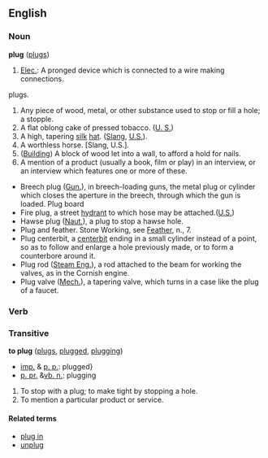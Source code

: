 ==English==
===Noun===
'''plug''' ([[plugs]])

# [[Elec.]]: A pronged device which is connected to a wire making connections.
plugs.
# Any piece of wood, metal, or other substance used to stop or fill a hole; a stopple.
# A flat oblong cake of pressed tobacco. ([[U. S.]])
# A high, tapering [[silk]] [[hat]]. ([[Slang]], [[U.S.]]).
# A worthless horse. [Slang, U.S.].
# ([[Building]]) A block of wood let into a wall, to afford a hold for nails.
# A mention of a product (usually a book, film or play) in an interview, or an interview which features one or more of these.

*Breech plug ([[Gun.]]), in breech-loading guns, the metal plug or cylinder which closes the aperture in the breech, through which the gun is loaded. Plug board 
*Fire plug, a street [[hydrant]] to which hose may be attached.([[U.S.]])
*Hawse plug ([[Naut.]]), a plug to stop a hawse hole.
*Plug and feather. Stone Working, see [[Feather]], n., 7.
*Plug centerbit, a [[centerbit]] ending in a small cylinder instead of a point, so as to follow and enlarge a hole previously made, or to form a counterbore around it.
*Plug rod ([[Steam Eng.]]), a rod attached to the beam for working the valves, as in the Cornish engine.
*Plug valve ([[Mech.]]), a tapering valve, which turns in a case like the plug of a faucet.

=== Verb===
===Transitive===
'''to plug''' ([[plugs]], [[plugged]], [[plugging]])

*[[imp.]] & [[p. p.]]: plugged}
*[[p. pr.]] &[[vb. n.]]: plugging

# To stop with a plug; to make tight by stopping a hole.
# To mention a particular product or service.

====Related terms====
*[[plug in]]
*[[unplug]]